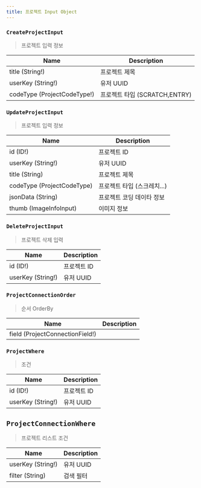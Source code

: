 ```yaml
---
title: 프로젝트 Input Object
---
```



### `CreateProjectInput`
> 프로젝트 입력 정보

| Name | Description |
| -------- | -------- | 
| title (String!)  | 프로젝트 제목  | 
| userKey (String!) | 유저 UUID
| codeType (ProjectCodeType!) | 프로젝트 타입 (SCRATCH,ENTRY)

### `UpdateProjectInput`
> 프로젝트 입력 정보

| Name | Description |
| -------- | -------- | 
| id (ID!)  | 프로젝트 ID
| userKey (String!) | 유저 UUID
| title (String) | 프로젝트 제목
| codeType (ProjectCodeType) | 프로젝트 타입 (스크레치...)
| jsonData (String) | 프로젝트 코딩 데이타 정보
| thumb (ImageInfoInput) | 이미지 정보

### `DeleteProjectInput`
> 프로젝트 삭제 입력

| Name | Description |
| -------- | -------- | 
| id (ID!)  | 프로젝트 ID  | 
| userKey (String!) | 유저 UUID

### `ProjectConnectionOrder`
> 순서 OrderBy

| Name | Description |
| -------- | -------- | 
| field (ProjectConnectionField!)  | 

### `ProjectWhere`
> 조건

| Name | Description |
| -------- | -------- | 
| id (ID!)  | 프로젝트 ID  | 
| userKey (String!) | 유저 UUID

## `ProjectConnectionWhere`
> 프로젝트 리스트 조건

| Name | Description |
| -------- | -------- | 
| userKey (String!) | 유저 UUID
| filter (String)  | 검색 필터  | 